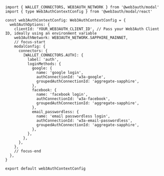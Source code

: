 ```tsx title="web3authContext.tsx"
import { WALLET_CONNECTORS, WEB3AUTH_NETWORK } from '@web3auth/modal'
import { type Web3AuthContextConfig } from '@web3auth/modal/react'

const web3AuthContextConfig: Web3AuthContextConfig = {
  web3AuthOptions: {
    clientId: 'YOUR_WEB3AUTH_CLIENT_ID', // Pass your Web3Auth Client ID, ideally using an environment variable
    web3AuthNetwork: WEB3AUTH_NETWORK.SAPPHIRE_MAINNET,
    // focus-start
    modalConfig: {
      connectors: {
        [WALLET_CONNECTORS.AUTH]: {
          label: 'auth',
          loginMethods: {
            google: {
              name: 'google login',
              authConnectionId: 'w3a-google',
              groupedAuthConnectionId: 'aggregate-sapphire',
            },
            facebook: {
              name: 'facebook login',
              authConnectionId: 'w3a-facebook',
              groupedAuthConnectionId: 'aggregate-sapphire',
            },
            email_passwordless: {
              name: 'email passwordless login',
              authConnectionId: 'w3a-email-passwordless',
              groupedAuthConnectionId: 'aggregate-sapphire',
            },
          },
        },
      },
    },
    // focus-end
  },
}

export default web3AuthContextConfig
```
